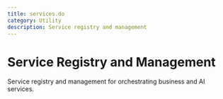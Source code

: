 ```yaml
---
title: services.do
category: Utility
description: Service registry and management
---
```


# Service Registry and Management

Service registry and management for orchestrating business and AI services.
